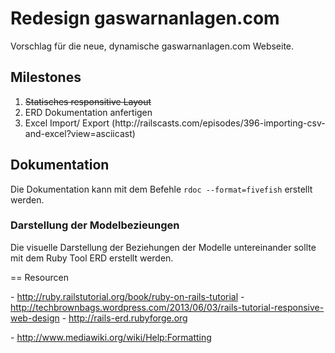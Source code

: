 = Redesign gaswarnanlagen.com =

Vorschlag für die neue, dynamische gaswarnanlagen.com Webseite.

== Milestones ==

# <strike>Statisches responsitive Layout</strike>
# ERD Dokumentation anfertigen
# Excel Import/ Export (http://railscasts.com/episodes/396-importing-csv-and-excel?view=asciicast)


== Dokumentation ==

Die Dokumentation kann mit dem Befehle <code>rdoc --format=fivefish</code> erstellt werden.


=== Darstellung der Modelbezieungen ===

Die visuelle Darstellung der Beziehungen der Modelle untereinander sollte mit 
dem Ruby Tool ERD erstellt werden.


== Resourcen

- http://ruby.railstutorial.org/book/ruby-on-rails-tutorial
- http://techbrownbags.wordpress.com/2013/06/03/rails-tutorial-responsive-web-design
- http://rails-erd.rubyforge.org


- http://www.mediawiki.org/wiki/Help:Formatting

